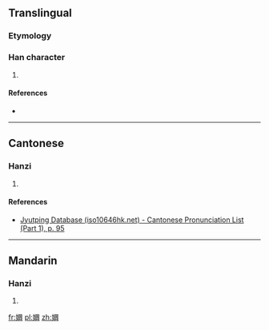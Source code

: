 ==Translingual==

===Etymology===
{{Han compound|女|興|ls=psc}}

===Han character===
{{Han char|rn=38|rad=女|as=16|sn=19|four=|canj=VHXC|ids=⿰女興}}

# {{defn|Han|sort=女16}}

====References====
* {{Han ref|kx=0273.200|dkj=06852|hdz=21089.150|uh=5B39|ud=23353}}

----

==Cantonese==

===Hanzi===
{{yue-hanzi|jyut=[[hing1]]|y=hing1}}

# {{defn|lang=yue|sort=女16}}

====References====
* [http://www.iso10646hk.net/jp/document/download.jsp Jyutping Database (iso10646hk.net) - Cantonese Pronunciation List (Part 1), p. 95]

----

==Mandarin==

===Hanzi===
{{cmn-hanzi|pin=[[xìng]] ([[xing4]])|wg=hsing<sup>4</sup>}}

# {{defn|lang=cmn|sort=女16}}

[[fr:嬹]]
[[pl:嬹]]
[[zh:嬹]]